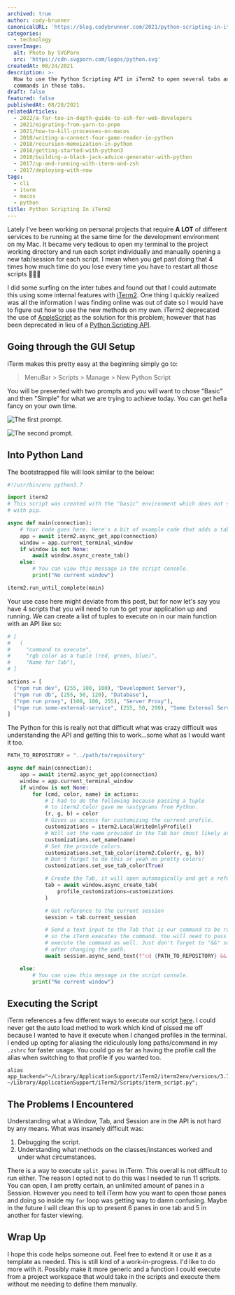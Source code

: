 ```yaml
---
archived: true
author: cody-brunner
canonicalURL: 'https://blog.codybrunner.com/2021/python-scripting-in-iterm2'
categories:
  - technology
coverImage:
  alt: Photo by SVGPorn
  src: 'https://cdn.svgporn.com/logos/python.svg'
createdAt: 08/24/2021
description: >-
  How to use the Python Scripting API in iTerm2 to open several tabs and execute
  commands in those tabs.
draft: false
featured: false
publishedAt: 08/28/2021
relatedArticles:
  - 2022/a-far-too-in-depth-guide-to-ssh-for-web-developers
  - 2021/migrating-from-yarn-to-pnpm
  - 2021/how-to-kill-processes-on-macos
  - 2018/writing-a-connect-four-game-reader-in-python
  - 2018/recursion-memoization-in-python
  - 2018/getting-started-with-python3
  - 2018/building-a-black-jack-advice-generator-with-python
  - 2017/up-and-running-with-iterm-and-zsh
  - 2017/deploying-with-now
tags:
  - cli
  - iterm
  - macos
  - python
title: Python Scripting In iTerm2
---
```



Lately I've been working on personal projects that require **A LOT** of different services to be running at the same time for the development environment on my Mac. It became very tedious to open my terminal to the project working directory and run each script individually and manually opening a new tab/session for each script. I mean when you get past doing that 4 times how much time do you lose every time you have to restart all those scripts 🤦🏻‍♂️

I did some surfing on the inter tubes and found out that I could automate this using some internal features with [iTerm2](https://iterm2.com). One thing I quickly realized was all the information I was finding online was out of date so I would have to figure out how to use the new methods on my own. iTerm2 deprecated the use of [AppleScript](https://developer.apple.com/library/documentation/AppleScript/Conceptual/AppleScriptLangGuide/introduction/ASLR_intro.html) as the solution for this problem; however that has been deprecated in lieu of a [Python Scripting API](https://iterm2.com/python-api/).

## Going through the GUI Setup

iTerm makes this pretty easy at the beginning simply go to:

> MenuBar > Scripts > Manage > New Python Script

You will be presented with two prompts and you will want to chose "Basic" and then "Simple" for what we are trying to achieve today. You can get hella fancy on your own time.

<Image
	alt='The first prompt.'
	class='object-cover'
	fetchpriority='low'
	height={300}
	quality={100}
	src={image1}
	width={800}
/>

<Image
	alt='The second prompt.'
	class='object-cover'
	fetchpriority='low'
	height={300}
	quality={100}
	src={image2}
	width={800}
/>

## Into Python Land

The bootstrapped file will look similar to the below:

```python showLineNumbers title="iterm_script.py"
#!/usr/bin/env python3.7

import iterm2
# This script was created with the "basic" environment which does not support adding dependencies
# with pip.

async def main(connection):
    # Your code goes here. Here's a bit of example code that adds a tab to the current window:
    app = await iterm2.async_get_app(connection)
    window = app.current_terminal_window
    if window is not None:
        await window.async_create_tab()
    else:
        # You can view this message in the script console.
        print("No current window")

iterm2.run_until_complete(main)
```

Your use case here might deviate from this post, but for now let's say you have 4 scripts that you will need to run to get your application up and running. We can create a list of tuples to execute on in our main function with an API like so:

```python showLineNumbers title="iterm_script.py"
# [
#   (
#     "command to execute",
#     "rgb color as a tuple (red, green, blue)",
#     "Name for Tab"),
# ]

actions = [
  ("npm run dev", (255, 100, 100), "Development Server"),
  ("npm run db", (255, 50, 120), "Database"),
  ("npm run proxy", (100, 100, 255), "Server Proxy"),
  ("npm run some-external-service", (255, 50, 200), "Some External Service"),
]
```

The Python for this is really not that difficult what was crazy difficult was understanding the API and getting this to work...some what as I would want it too.

```python showLineNumbers title="iterm_script.py"
PATH_TO_REPOSITORY = "../path/to/repository"

async def main(connection):
    app = await iterm2.async_get_app(connection)
    window = app.current_terminal_window
    if window is not None:
        for (cmd, color, name) in actions:
            # I had to do the following because passing a tuple
            # to iterm2.Color gave me nastygrams from Python.
            (r, g, b) = color
            # Gives us access for customizing the current profile.
            customizations = iterm2.LocalWriteOnlyProfile()
            # Will set the name provided in the Tab bar (most likely at the top, depends on yours settings).
            customizations.set_name(name)
            # Set the provide colors.
            customizations.set_tab_color(iterm2.Color(r, g, b))
            # Don't forget to do this or yeah no pretty colors!
            customizations.set_use_tab_color(True)

            # Create the Tab, it will open automagically and get a reference to the tab.
            tab = await window.async_create_tab(
                profile_customizations=customizations
            )

            # Get reference to the current session
            session = tab.current_session

            # Send a text input to the Tab that is our command to be ran and run a newline
            # so the iTerm executes the command. You will need to pass the path in which to
            # execute the command as well. Just don't forget to "&&" so your command runs
            # after changing the path.
            await session.async_send_text(f"cd {PATH_TO_REPOSITORY} && {cmd}\n")

    else:
        # You can view this message in the script console.
        print("No current window")
```

## Executing the Script

iTerm references a few different ways to execute our script [here](https://iterm2.com/python-api/tutorial/running.html). I could never get the auto load method to work which kind of pissed me off because I wanted to have it execute when I changed profiles in the terminal. I ended up opting for aliasing the ridiculously long paths/command in my `.zshrc` for faster usage. You could go as far as having the profile call the alias when switching to that profile if you wanted too.

```shell:.zshrc
alias app_backend="~/Library/ApplicationSupport/iTerm2/iterm2env/versions/3.7.9/bin/python3 ~/Library/ApplicationSupport/iTerm2/Scripts/iterm_script.py";
```

## The Problems I Encountered

Understanding what a Window, Tab, and Session are in the API is not hard by any means. What was insanely difficult was:

1. Debugging the script.
2. Understanding what methods on the classes/instances worked and under what circumstances.

There is a way to execute `split_panes` in iTerm. This overall is not difficult to run either. The reason I opted not to do this was I needed to run 11 scripts. You can open, I am pretty certain, an unlimited amount of panes in a Session. However you need to tell iTerm how you want to open those panes and doing so inside my `for` loop was getting way to damn confusing. Maybe in the future I will clean this up to present 6 panes in one tab and 5 in another for faster viewing.

## Wrap Up

I hope this code helps someone out. Feel free to extend it or use it as a template as needed. This is still kind of a work-in-progress. I'd like to do more with it. Possibly make it more generic and a function I could execute from a project workspace that would take in the scripts and execute them without me needing to define them manually.

<Signature />
